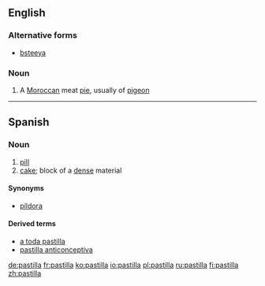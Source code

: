 ==English==

===Alternative forms===
* [[bsteeya]]

===Noun===
{{en-noun}}

# A [[Moroccan]] meat [[pie]], usually of [[pigeon]]

----

==Spanish==

===Noun===
{{es-noun-f}}

# [[pill]]
# [[cake]]; block of a [[dense]] material

====Synonyms====
* {{sense|pill}} [[píldora]]

====Derived terms====
* [[a toda pastilla]]
* [[pastilla anticonceptiva]]

[[de:pastilla]]
[[fr:pastilla]]
[[ko:pastilla]]
[[io:pastilla]]
[[pl:pastilla]]
[[ru:pastilla]]
[[fi:pastilla]]
[[zh:pastilla]]